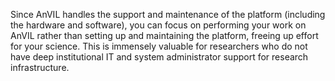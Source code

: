 
Since AnVIL handles the support and maintenance of the platform (including the hardware and software), you can focus on performing your work on AnVIL rather than setting up and maintaining the platform, freeing up effort for your science. This is immensely valuable for researchers who do not have deep institutional IT and system administrator support for research infrastructure.
